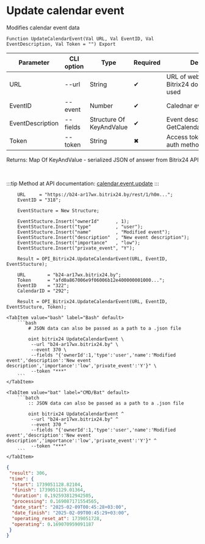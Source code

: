 ﻿---
sidebar_position: 2
---


# Update calendar event
 Modifies calendar event data



`Function UpdateCalendarEvent(Val URL, Val EventID, Val EventDescription, Val Token = "") Export`

  | Parameter | CLI option | Type | Required | Description |
  |-|-|-|-|-|
  | URL | --url | String | &#x2714; | URL of webhook or a Bitrix24 domain, when token used |
  | EventID | --event | Number | &#x2714; | Calednar event ID |
  | EventDescription | --fields | Structure Of KeyAndValue | &#x2714; | Event description. See GetCalendarEventsStructure |
  | Token | --token | String | &#x2716; | Access token, when app auth method used |

  
  Returns:  Map Of KeyAndValue - serialized JSON of answer from Bitrix24 API

<br/>

:::tip
Method at API documentation: [calendar.event.update](https://apidocs.bitrix24.ru/api-reference/calendar/calendar-event/calendar-event-update.html)
:::
<br/>



```bsl title="1C:Enterprise/OneScript code example"
    URL     = "https://b24-ar17wx.bitrix24.by/rest/1/h0m...";
    EventID = "318";

    EventStucture = New Structure;

    EventStucture.Insert("ownerId"      , 1);
    EventStucture.Insert("type"         , "user");
    EventStucture.Insert("name"         , "Modified event");
    EventStucture.Insert("description"  , "New event description");
    EventStucture.Insert("importance"   , "low");
    EventStucture.Insert("private_event", "Y");

    Result = OPI_Bitrix24.UpdateCalendarEvent(URL, EventID, EventStucture);

    URL        = "b24-ar17wx.bitrix24.by";
    Token      = "afd0a867006e9f06006b12e400000001000...";
    EventID    = "322";
    CalendarID = "292";

    Result = OPI_Bitrix24.UpdateCalendarEvent(URL, EventID, EventStucture, Token);
```
 

 <Tabs>
  
    <TabItem value="bash" label="Bash" default>
        ```bash
            # JSON data can also be passed as a path to a .json file
            
            oint bitrix24 UpdateCalendarEvent \
             --url "b24-ar17wx.bitrix24.by" \
             --event 370 \
             --fields "{'ownerId':1,'type':'user','name':'Modified event','description':'New event description','importance':'low','private_event':'Y'}" \
             --token "***"
        ```
    </TabItem>
  
    <TabItem value="bat" label="CMD/Bat" default>
        ```batch
            :: JSON data can also be passed as a path to a .json file
            
            oint bitrix24 UpdateCalendarEvent ^
             --url "b24-ar17wx.bitrix24.by" ^
             --event 370 ^
             --fields "{'ownerId':1,'type':'user','name':'Modified event','description':'New event description','importance':'low','private_event':'Y'}" ^
             --token "***"
        ```
    </TabItem>
</Tabs>


```json title="Result"
{
 "result": 306,
 "time": {
  "start": 1739051128.82104,
  "finish": 1739051129.01364,
  "duration": 0.192593812942505,
  "processing": 0.169087171554565,
  "date_start": "2025-02-09T00:45:28+03:00",
  "date_finish": "2025-02-09T00:45:29+03:00",
  "operating_reset_at": 1739051728,
  "operating": 0.169070959091187
 }
}
```

